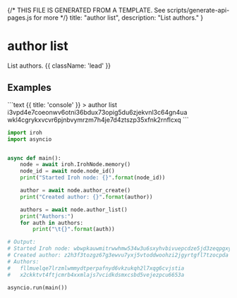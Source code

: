 {/* THIS FILE IS GENERATED FROM A TEMPLATE. See scripts/generate-api-pages.js for more */}
    title: "author list",
    description: "List authors."
}

<div className='not-prose mb-5'>
    <Breadcrumbs pages={[
        { name: 'API', href: '/docs/api', current: false },
        { name: 'author list', href: '/docs/api/author-list', current: true },
    ]} />
</div>

# author list

List authors. {{ className: 'lead' }}



## Examples

<CodeGroup title="author list">
```text {{ title: 'console' }}
> author list
i3vpd4e7coeonwv6otni36bdux73opig5du6zjekvnl3c64gn4ua
wkl4cgrykxvcvr6pjnbvymrzm7h4je7d4ztszp35xfnk2rnflcxq
```


```python {{ title: 'python' }}
import iroh
import asyncio


async def main():
    node = await iroh.IrohNode.memory()
    node_id = await node.node_id()
    print("Started Iroh node: {}".format(node_id))

    author = await node.author_create()
    print("Created author: {}".format(author))

    authors = await node.author_list()
    print("Authors:")
    for auth in authors:
        print("\t{}".format(auth))

# Output:
# Started Iroh node: wbwpkauwmitrwwhmw534w3u6sxyhvbivuepcdze5jd3zeqpgxyfa
# Created author: z2h3f3tozgz67g3ewvu7yxj5vtoddwoohzi2jgyrtgfl7tzocpda
# Authors:
#	fllmuelqe7lrzmlwmmydtperpafnyd6vkzukqh2l7xqg6cvjstia
#	x2ckktvt4ftjcmrb4xxmlajs7vcidkdsmxcsbd5vejezpcu6653a

asyncio.run(main())

```


</CodeGroup>
